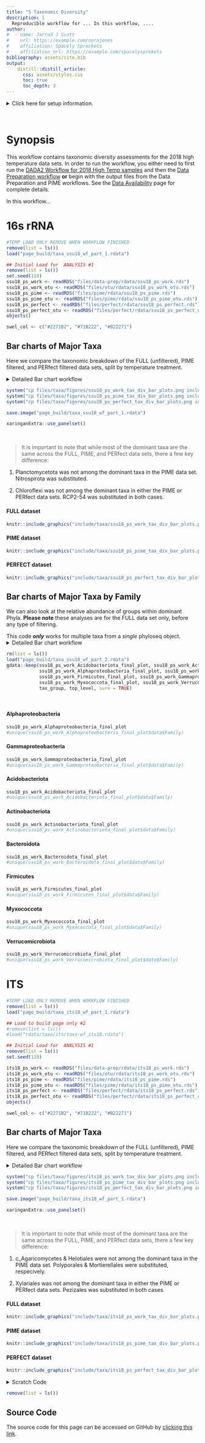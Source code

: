 ```yaml
---
title: "5 Taxonomic Diversity"
description: |
  Reproducible workflow for ... In this workflow, ....
author:
#  - name: Jarrod J Scott
#    url: https://example.com/norajones
#    affiliation: Spacely Sprockets
#    affiliation_nrl: https://example.com/spacelysprokets
bibliography: assets/cite.bib
output:
    distill::distill_article:
      css: assets/styles.css
      toc: true
      toc_depth: 3
---
```


<details markdown="1">
<summary>Click here for setup information.</summary>


```r
knitr::opts_chunk$set(echo = TRUE, eval = FALSE)
set.seed(119)
#library(conflicted)
#pacman::p_depends(phangorn, local = TRUE)  
#pacman::p_depends_reverse(phangorn, local = TRUE)  

library(phyloseq); packageVersion("phyloseq")
library(Biostrings); packageVersion("Biostrings")
pacman::p_load(tidyverse, metacoder, hilldiv, patchwork, ampvis2, 
               agricolae, labdsv, naniar, codefolder, pairwiseAdonis, 
               microbiome, seqRFLP, DT, 
               install = FALSE, update = FALSE)
options(scipen=999)
knitr::opts_current$get(c(
  "cache",
  "cache.path",
  "cache.rebuild",
  "dependson",
  "autodep"
))
```
</details>

<br/>

# Synopsis

This workflow contains taxonomic diversity assessments for the 2018 high temperature data sets. In order to run the workflow, you either need to first run the  [DADA2 Workflow for 2018 High Temp samples](dada2.html) and then the [Data Preparation workflow](data-prep.html) **or** begin with the output files from the Data Preparation and PIME workflows. See the [Data Availability](data-availability.html) page for complete details.

In this workflow...

# 16s rRNA

```r
#TEMP LOAD ONLY REMOVE WHEN WORKFLOW FINISHED
remove(list = ls())
load("page_build/taxa_ssu18_wf_part_1.rdata")
```

```r
## Initial Load for  ANALYSIS #1
remove(list = ls())
set.seed(119)
ssu18_ps_work <- readRDS("files/data-prep/rdata/ssu18_ps_work.rds")
ssu18_ps_work_otu <- readRDS("files/otu/rdata/ssu18_ps_work_otu.rds")
ssu18_ps_pime <- readRDS("files/pime/rdata/ssu18_ps_pime.rds")
ssu18_ps_pime_otu <- readRDS("files/pime/rdata/ssu18_ps_pime_otu.rds")
ssu18_ps_perfect <- readRDS("files/perfect/rdata/ssu18_ps_perfect.rds")
ssu18_ps_perfect_otu <- readRDS("files/perfect/rdata/ssu18_ps_perfect_otu.rds")
objects()
```

```r
swel_col <- c("#2271B2", "#71B222", "#B22271")
```

## Bar charts of Major Taxa

Here we compare the taxonomic breakdown of the FULL (unfiltered), PIME filtered, and PERfect filtered data sets, split by temperature treatment.

<details markdown="1">
<summary>Detailed Bar chart workflow </summary>

To create a bar chart by Phylum and Proteobacteria classes, we perform the following steps:

1) Get all Class-level Proteobacteria names

```r
ssu18_data_sets <- c("ssu18_ps_pime",  "ssu18_ps_pime_otu",
                     "ssu18_ps_work", "ssu18_ps_work_otu",
                     "ssu18_ps_perfect", "ssu18_ps_perfect_otu")

for (i in ssu18_data_sets) {
     tmp_name <- purrr::map_chr(i, ~paste0(., "_proteo"))
     tmp_get <- get(i)
     tmp_df <- subset_taxa(tmp_get, Phylum == "Proteobacteria")
     assign(tmp_name, tmp_df)
     print(tmp_name)
     tmp_get_taxa <- get_taxa_unique(tmp_df,
                                     taxonomic.rank = rank_names(tmp_df)[3],
                                     errorIfNULL=TRUE)
     print(tmp_get_taxa)
     rm(list = ls(pattern = "tmp_"))
     rm(list = ls(pattern = "_proteo"))
}
```

2) Replace Phylum == Proteobacteria with the Class name.

````r
for (j in ssu18_data_sets) {
  tmp_name <- purrr::map_chr(j, ~paste0(., "_proteo_clean"))
  tmp_get <- get(j)
  tmp_clean <- data.frame(tax_table(tmp_get))

   for (i in 1:nrow(tmp_clean)){
       if (tmp_clean[i,2] == "Proteobacteria" & tmp_clean[i,3] == "Alphaproteobacteria"){
           phylum <- base::paste("Alphaproteobacteria")
           tmp_clean[i, 2] <- phylum
   }   else if (tmp_clean[i,2] == "Proteobacteria" & tmp_clean[i,3] == "Gammaproteobacteria"){
           phylum <- base::paste("Gammaproteobacteria")
           tmp_clean[i, 2] <- phylum
   }   else if (tmp_clean[i,2] == "Proteobacteria" & tmp_clean[i,3] == "Zetaproteobacteria"){
              phylum <- base::paste("Zetaproteobacteria")
           tmp_clean[i, 2] <- phylum
   }   else if (tmp_clean[i,2] == "Proteobacteria" & tmp_clean[i,3] == "p_Proteobacteria"){
           phylum <- base::paste("p_Proteobacteria")
           tmp_clean[i, 2] <- phylum
       }
     }
  tax_table(tmp_get) <- as.matrix(tmp_clean)
  rank_names(tmp_get)
  assign(tmp_name, tmp_get)
  print(c(tmp_name, tmp_get))
  print(length(get_taxa_unique(tmp_get,
                               taxonomic.rank = rank_names(tmp_get)[2],
                               errorIfNULL=TRUE)))
  tmp_path <- file.path("files/taxa/rdata/")
  saveRDS(tmp_get, paste(tmp_path, j, "_clean.rds", sep = ""))
  rm(list = ls(pattern = "tmp_"))
}
rm(class, order, phylum)
objects(pattern="_proteo_clean")
```

3) Choose the **number** of taxa to display and the taxonomic **level**. Aggregate the rest into "Other".

```r
top_hits <- 12
top_level <- "Phylum"
```

```r
for (i in ssu18_data_sets){
  tmp_get <- get(i)
  tmp_otu <- data.frame(t(otu_table(tmp_get)))
  tmp_otu[] <- lapply(tmp_otu, as.numeric)
  tmp_otu <- as.matrix(tmp_otu)
  tmp_clean_name <- purrr::map_chr(i, ~ paste0(., "_proteo_clean"))
  tmp_get_clean <- get(tmp_clean_name)
  tmp_tax <- as.matrix(data.frame(tax_table(tmp_get_clean)))
  tmp_samples <- data.frame(sample_data(tmp_get_clean))
  tmp_clean_name <- purrr::map_chr(i, ~paste0(., "_clean_", top_level))
  tmp_clean_df <- merge_phyloseq(otu_table(tmp_otu, taxa_are_rows = TRUE),
                          tax_table(tmp_tax, tmp_tax),
                          sample_data(tmp_samples))
  assign(tmp_clean_name, tmp_clean_df)
  tmp_agg_name <- purrr::map_chr(i, ~paste0(., "_clean_", top_level, "_agg"))
  tmp_agg_df <- microbiome::aggregate_top_taxa(tmp_clean_df,
                                                    top = top_hits,
                                                    level = top_level)
  assign(tmp_agg_name, tmp_agg_df)
  rm(list = ls(pattern = "tmp_"))
}
objects(pattern = "_agg")
```

```r
for (i in objects(pattern="_agg$")) {
  tmp_name <- purrr::map_chr(i, ~ paste0(., "_order"))
  tmp_get <- get(i)
  tmp_list <- get_taxa_unique(tmp_get, taxonomic.rank = rank_names(tmp_get)[2],
                        errorIfNULL = TRUE)
  assign(tmp_name, tmp_list)
  rm(list = ls(pattern = "tmp_"))
}
objects(pattern="_order")
```

Next, we need to set the order of the taxa to display in the plots. This must be done manually, probably.

```r
ssu18_ps_work_clean_Phylum_agg_order <- c("Alphaproteobacteria", "Gammaproteobacteria", "Acidobacteriota", "Actinobacteriota", "Bacteroidota", "Firmicutes", "Myxococcota", "Verrucomicrobiota", "Chloroflexi", "Planctomycetota", "Methylomirabilota", "Crenarchaeota", "Other")

ssu18_ps_pime_clean_Phylum_agg_order <- c("Alphaproteobacteria", "Gammaproteobacteria", "Acidobacteriota", "Actinobacteriota", "Bacteroidota", "Firmicutes", "Myxococcota", "Verrucomicrobiota", "RCP2-54", "Nitrospirota", "Methylomirabilota", "Crenarchaeota", "Other")
  
ssu18_ps_perfect_clean_Phylum_agg_order <- c("Alphaproteobacteria", "Gammaproteobacteria", "Acidobacteriota", "Actinobacteriota", "Bacteroidota", "Firmicutes", "Myxococcota", "Verrucomicrobiota", "RCP2-54", "Planctomycetota", "Methylomirabilota", "Crenarchaeota", "Other")
```

4) Now, transform the data to relative abundance.

```r
for (i in objects(pattern="_agg$")) {
  tmp_name <- purrr::map_chr(i, ~paste0(., "_tax"))
  tmp_agg <- purrr::map_chr(i, ~paste0(., "_order"))
  tmp_get <- get(i)
  tmp_get_agg <- get(tmp_agg)
  tmp_df <- tmp_get %>%
            transform_sample_counts(function(x) {x/sum(x)} ) %>%
            psmelt()
  tmp_df[[top_level]] <- gdata::reorder.factor(tmp_df[[top_level]],
                                                  new.order = rev(tmp_get_agg))
  tmp_df <- tmp_df %>% dplyr::arrange(get(top_level))
  assign(tmp_name, tmp_df)
  print(c(i, tmp_name, tmp_agg))
  rm(list = ls(pattern = "tmp_"))
}
objects(pattern = "_tax")
```


```r
for (i in objects(pattern="_tax")) {
  tmp_get <- get(i)
  tmp_levels <- levels(tmp_get[[top_level]])
  print(c(i, tmp_levels))
}
```

5) Plot the data for a single phyloseq object. Here you use an aggregated tax file.

```r
# SOME COLOR PALETTES
fifteen <- c("#68023F", "#008169", "#EF0096", "#00DCB5", "#FFCFE2", "#003C86", "#9400E6", "#009FFA", "#FF71FD", "#7CFFFA", "#6A0213", "#008607", "#F60239", "#00E307", "#FFDC3D")
fifteen_alt <- c("#00463C", "#C00B6F", "#00A090", "#FF95BA", "#5FFFDE", "#590A87", "#0063E5", "#ED0DFD", "#00C7F9", "#FFD5FD", "#3D3C04", "#C80B2A", "#00A51C", "#FFA035", "#9BFF2D")
twelve_alt <- c("#006A5E", "#ED0D88", "#00BDA9", "#FFC4D4", "#0058CC", "#D208FB", "#FF66FD", "#00EFF9", "#156D03", "#009719", "#00C61B", "#00FB1D")
twelve <- c("#9F0162", "#009F81", "#FF5AAF", "#00FCCF", "#8400CD", "#008DF9", "#00C2F9", "#FFB2FD", "#A40122", "#E20134", "#FF6E3A", "#FFC33B")
```

```r
ssu18_colvec.tax <- c(
"#3D3C04",
"#FF95BA",
"#00A090",
"#C00B6F",
#"#9BFF2D",
#"#590A87",
"#5FFFDE",
"#0063E5",
"#ED0DFD",
"#FFA035",
"#00C7F9",
"#C80B2A",
"#00A51C",
"#FFD5FD",
"#00463C"
)
show_col(ssu18_colvec.tax)
```

```r
#Select data set
set_to_plot <- "ssu18_ps_work"
set_type <- "FULL" # FULL PIME or PERFECT
```


```r
rm(i)
for (i in  set_to_plot) {
     tmp_plot_name <- purrr::map_chr(i, ~paste0(., "_", top_level, "_plot"))
     tmp_get <- get(purrr::map_chr(i, ~paste0(., "_clean_Phylum_agg_tax")))
     tmp_plot <- ggplot(tmp_get,
                        aes(x = factor(TEMP),
                            y = Abundance, fill = get(top_level))) +
       geom_bar(stat = "identity", position = "fill") +
       scale_fill_manual(values = ssu18_colvec.tax) +
       #scale_x_discrete("Temperature", expand = waiver(), position = "bottom", drop = FALSE) +
       theme_cowplot() +
       guides(fill = guide_legend(title = top_level)) +
       #guides(fill = guide_legend(reverse = FALSE, keywidth = 1, keyheight = 1)) +
       ylab("Relative Abundance (% total reads)") + xlab("Temperature") +
       theme(panel.grid.major = element_blank(), panel.grid.minor = element_blank(),
             panel.background = element_rect(fill = "transparent", colour = NA),
             plot.background = element_rect(fill = "transparent", colour = NA),
             panel.border = element_rect(fill = NA, color = "black"),
             legend.position = "none",
             axis.text = element_text(size = 8),
             axis.title = element_text(size = 10))
     assign(tmp_plot_name, tmp_plot)
     rm(list = ls(pattern = "tmp_"))
}
rm(i)
```

6) Plot the data for a multiple phyloseq objects. Here again you use an aggregated tax file. This code can be used to generate plots for multiple data frames by adding the base  phyloseq names to the `set_to_plot` variable. This code will also facet the plots by a metadata variable. If you do not want to facet remove the line beginning with `facet_grid`.

```r
for (i in set_to_plot) {
  tmp_level_get <- get(i)
  tmp_level <- data.frame(sample_data(tmp_level_get))
  tmp_level <- tmp_level[order(tmp_level$TEMP), ]
  tmp_level <- as.vector(tmp_level$SamName)

  tmp_agg_name <- purrr::map_chr(i, ~paste0(., "_clean_", top_level, "_agg_tax"))
  tmp_get <- get(tmp_agg_name)
  tmp_df <- reshape::melt(tmp_get, id.vars = c("Sample", "TEMP", "Abundance", top_level))
  tmp_plot_name <- purrr::map_chr(i, ~paste0(., "_", top_level, "_melt_plot"))

  tmp_plot <- ggplot(tmp_df,
                aes(x = Sample,
                    y = Abundance, fill = get(top_level))) +
    facet_grid(. ~TEMP, scale = "free_x", space = "free_x")+
    geom_bar(stat = "identity", position = "fill")  +
    scale_fill_manual(values = ssu18_colvec.tax) +
    #scale_x_discrete("Treatment", expand = waiver(),
    #                 position = "bottom", drop = FALSE, limits = tmp_level) +
    theme_cowplot() +
    guides(fill = guide_legend(title = top_level, reverse = FALSE,
                               keywidth = 0.7, keyheight = 0.7)) +
    ylab(NULL) +
    theme(panel.grid.major = element_blank(), panel.grid.minor = element_blank(),
        panel.background = element_rect(fill = "transparent", colour = NA),
        plot.background = element_rect(fill = "transparent", colour = NA),
        panel.border = element_rect(fill = NA, color = "black"),
        legend.text = element_text(size = 7),
        legend.title = element_text(size = 10),
        legend.position = "right",
        #legend.key.size = unit(1.5, "cm"),
        axis.text.y = element_text(size = 8),
        axis.text.x = element_text(size = 6, angle = 90),
        strip.text = element_text(size = 8, angle = 0),
        axis.title = element_text(size = 10)) + ylab(NULL)
  assign(tmp_plot_name, tmp_plot)
  rm(list = ls(pattern = "tmp_"))
}
rm(i)
```

7) Finally we use the `patchwork` package to combine the two plots and customize the look.

```r
for (i in  set_to_plot) {
     tmp_plot_final_name <- purrr::map_chr(i, ~paste0(., "_", top_level, "_plot_final"))
     tmp_p_plot <- get(purrr::map_chr(i, ~paste0(., "_", top_level, "_plot")))
     tmp_m_plot <- get(purrr::map_chr(i, ~paste0(., "_", top_level, "_melt_plot")))
     tmp_plot_final <- tmp_p_plot + tmp_m_plot
     tmp_plot_final <- tmp_plot_final +
         plot_annotation(tag_levels = "A", 
                         title = paste("Top", top_level, "of", set_type, "data set"), 
                         #subtitle = 'Top taxa of non-filtered data',
                         caption = "A) grouped by temperature.,
                         B) All samples, faceted by temperature.") + 
       plot_layout(widths = c(1, 2)) &
       theme(plot.title = element_text(size = 13),
             plot.subtitle = element_text(size = 10), 
             plot.tag = element_text(size = 12), 
             axis.title = element_text(size = 10), 
             axis.text = element_text(size = 8)) 
     #legend.position = "right") 
     #legend.position = "right", 
     #legend.title = element_text(size = rel(1)), 
     #legend.text = element_text(size = rel(1)))
  assign(tmp_plot_final_name, tmp_plot_final)
  rm(list = ls(pattern = "tmp_"))
}
rm(i)
```

```r
tmp_plot_final <- get(purrr::map_chr(set_to_plot, ~paste0(., "_", top_level,  "_plot_final")))
tmp_plot_final
dev.off()
png(paste("files/taxa/figures/", set_to_plot, "_tax_div_bar_plots.png", sep = ""), 
    height = 14, width = 21, units = 'cm', res = 600, bg = "white")
tmp_plot_final
dev.off()
pdf(paste("files/taxa/figures/", set_to_plot, "_tax_div_bar_plots.pdf", sep = ""), height = 10, width = 12)
tmp_plot_final
dev.off()
rm(list = ls(pattern = "tmp_"))
```

</details>

```r
system("cp files/taxa/figures/ssu18_ps_work_tax_div_bar_plots.png include/taxa/ssu18_ps_work_tax_div_bar_plots.png")
system("cp files/taxa/figures/ssu18_ps_pime_tax_div_bar_plots.png include/taxa/ssu18_ps_pime_tax_div_bar_plots.png")
system("cp files/taxa/figures/ssu18_ps_perfect_tax_div_bar_plots.png include/taxa/ssu18_ps_perfect_tax_div_bar_plots.png")
```

```r
save.image("page_build/taxa_ssu18_wf_part_1.rdata")
```

```r
xaringanExtra::use_panelset()
```

<br/>

> It is important to note that while most of the dominant taxa are the same across the FULL, PIME, and PERfect data sets, there a few key difference:

1) Planctomycetota was not among the dominant taxa in the PIME data set. Nitrospirota was substituted. 

2) Chloroflexi was not among the dominant taxa in either the PIME or PERfect data sets. RCP2-54 was substituted in both cases.

::: l-body-outset
::: {.panelset}
::: {.panel}

#### FULL dataset

```r
knitr::include_graphics("include/taxa/ssu18_ps_work_tax_div_bar_plots.png")
```
:::

::: {.panel}
#### PIME dataset

```r
knitr::include_graphics("include/taxa/ssu18_ps_pime_tax_div_bar_plots.png")
```
:::

::: {.panel}
#### PERFECT dataset

```r
knitr::include_graphics("include/taxa/ssu18_ps_perfect_tax_div_bar_plots.png")
```
:::
:::
:::


## Bar charts of Major Taxa by Family

We can also look at the relative abundance of groups within dominant Phyla. **Please note** these analyses are for the FULL data set only, before any type of filtering.

<aside>
This code ***only*** works for multiple taxa from a *single* phyloseq object.
</aside>

<details markdown="1">
<summary>Detailed Bar chart workflow </summary>

1) Subset Phyla of interest. This can be done for multiple data sets by adding to the `ssu18_data_sets` list

```r
rm(list = ls())
load("page_build/taxa_ssu18_wf_part_2.rdata")
```

```r
rm(list = ls())
load("page_build/taxa_ssu18_wf_part_1.rdata")
to_keep <- objects(pattern = "_proteo_clean")
gdata::keep(list = to_keep, sure = TRUE)
objects()
```

```r
set_to_plot <- "ssu18_ps_work"
tax_group <- c("Alphaproteobacteria", "Gammaproteobacteria", "Acidobacteriota", 
               "Actinobacteriota", "Bacteroidota", "Firmicutes", 
               "Myxococcota", "Verrucomicrobiota")
for (i in set_to_plot) {
  for (j in tax_group) {
  tmp_get <- get(purrr::map_chr(i, ~ paste0(., "_proteo_clean")))
  tmp_sub <- subset_taxa(tmp_get, Phylum == j)
  tmp_name <- purrr::map_chr(i, ~ paste0(., "_", j))
  assign(tmp_name, tmp_sub)
  rm(list = ls(pattern = "tmp_"))
  }
}
objects()
```

```r
for (i in tax_group) {
  tmp_get <- get(purrr::map_chr(i, ~ paste0(set_to_plot, "_", i)))
  tmp_list <-  get_taxa_unique(tmp_get, taxonomic.rank = rank_names(tmp_get)[5], errorIfNULL = TRUE)
  cat("\n")
  cat("####################################################", "\n")
  tmp_print <- c("Unique taxa:", i)
  cat(tmp_print, "\n")
  cat("####################################################")
  cat("\n")
  print(tmp_list)
  rm(list = ls(pattern = "tmp_"))
}
```

3) Choose the **number** of taxa to display and the taxonomic **level**. Aggregate the rest into "Other".

```r
top_hits <- 12
top_level <- "Family"
for (i in tax_group){
  tmp_get <- get(purrr::map_chr(i, ~ paste0(set_to_plot, "_", i)))
  tmp_otu <- data.frame(t(otu_table(tmp_get)))
  tmp_otu[] <- lapply(tmp_otu, as.numeric)
  tmp_otu <- as.matrix(tmp_otu)
  tmp_tax <- as.matrix(data.frame(tax_table(tmp_get)))
  tmp_samples <- data.frame(sample_data(tmp_get))
  tmp_clean_df <- merge_phyloseq(otu_table(tmp_otu, taxa_are_rows = TRUE),
                          tax_table(tmp_tax),
                          sample_data(tmp_samples))
  tmp_agg_df <- microbiome::aggregate_top_taxa(tmp_clean_df,
                                                    top = top_hits,
                                                    level = top_level)
  tmp_agg_name <- purrr::map_chr(i, ~ paste0(set_to_plot, "_", i, "_agg"))
  assign(tmp_agg_name, tmp_agg_df)
  rm(list = ls(pattern = "_sep_agg"))
}
objects(pattern = "_agg$")
objects()
```

```r
for (i in tax_group){
  tmp_data <- purrr::map_chr(i, ~ paste0(set_to_plot, "_", i, "_agg"))
  tmp_get <- get(tmp_data)
  tmp_list <- get_taxa_unique(tmp_get, taxonomic.rank = rank_names(tmp_get)[2],
                        errorIfNULL = TRUE)
  tmp_name <- purrr::map_chr(tmp_data, ~ paste0(., "_order"))
  assign(tmp_name, tmp_list)
  rm(list = ls(pattern = "tmp_"))
}
objects(pattern = "_agg_order$")
```

```r
for (i in tax_group) {
  tmp_get <- get(purrr::map_chr(i, ~ paste0(set_to_plot, "_", i, "_agg_order")))
  cat("\n")
  cat("#########", i, "########", "\n")
  tmp_print <- c(tmp_get)
  cat(tmp_print, "\n")
  cat("####################################################")
  cat("\n")
  rm(list = ls(pattern = "tmp_"))
}
rm(i, j)
```

```r
tmp_order <- rev(c("Other", "c_Alphaproteobacteria", "o_Elsterales", "o_Azospirillales", "Rhizobiales_Incertae_Sedis", "Xanthobacteraceae", "Sphingomonadaceae", "Rhizobiaceae", "Micropepsaceae", "Methyloligellaceae", "KF-JG30-B3", "Hyphomicrobiaceae", "Dongiaceae"))
assign(paste(set_to_plot, "_", "Alphaproteobacteria", "_agg_order", sep = ""), tmp_order) 
###################
tmp_order <- rev(c("Other", "c_Gammaproteobacteria", "o_PLTA13", "o_CCD24", "Unknown_Family", "Xanthomonadaceae", "TRA3-20", "Steroidobacteraceae", "SC-I-84", "Nitrosomonadaceae", "Comamonadaceae", "Burkholderiaceae", "B1-7BS"))
assign(paste(set_to_plot, "_", "Gammaproteobacteria", "_agg_order", sep = ""), tmp_order) 
###################
tmp_order <- rev(c("Other", "c_Subgroup_22", "c_Subgroup_25", "c_Subgroup_5", "o_Vicinamibacterales", "o_11-24", "o_Subgroup_17", "o_Subgroup_2", "o_Subgroup_7", "o_Acidobacteriales", "Vicinamibacteraceae", "Solibacteraceae", "Pyrinomonadaceae"))
assign(paste(set_to_plot, "_", "Acidobacteriota", "_agg_order", sep = ""), tmp_order) 
###################
tmp_order <- rev(c("Other", "c_MB-A2-108", "o_IMCC26256", "o_Gaiellales", "o_Frankiales", "Streptomycetaceae", "Solirubrobacteraceae", "Nocardioidaceae", "Mycobacteriaceae", "Micromonosporaceae", "Gaiellaceae", "Acidothermaceae", "67-14"))
assign(paste(set_to_plot, "_", "Actinobacteriota", "_agg_order", sep = ""), tmp_order) 
###################
tmp_order <- rev(c("Other", "c_SJA-28", "o_Chitinophagales", "Sphingobacteriaceae", "Saprospiraceae", "Microscillaceae", "Hymenobacteraceae", "Flavobacteriaceae", "Cytophagaceae", "Chitinophagaceae", "BSV26", "env.OPS_17", "AKYH767"))
assign(paste(set_to_plot, "_", "Bacteroidota", "_agg_order", sep = ""), tmp_order) 
###################
tmp_order <- rev(c("Other", "p_Firmicutes", "c_Bacilli", "o_Bacillales", "Thermoactinomycetaceae", "type_III", "Paenibacillaceae", "Lachnospiraceae", "Hungateiclostridiaceae", "Clostridiaceae", "Bacillaceae", "Alicyclobacillaceae", "Planococcaceae"))
assign(paste(set_to_plot, "_", "Firmicutes", "_agg_order", sep = ""), tmp_order) 
###################
tmp_order <- rev(c("Other", "p_Myxococcota", "c_bacteriap25", "c_Polyangia", "o_mle1-27", "o_MSB-4B10", "Sandaracinaceae", "Polyangiaceae", "Phaselicystidaceae", "Myxococcaceae", "Haliangiaceae", "BIrii41", "Anaeromyxobacteraceae"))
assign(paste(set_to_plot, "_", "Myxococcota", "_agg_order", sep = ""), tmp_order) 
###################
tmp_order <- rev(c("Other", "c_Verrucomicrobiae", "o_Chlamydiales", "o_LD1-PA32", "o_S-BQ2-57_soil_group", "Xiphinematobacteraceae", "Simkaniaceae", "Pedosphaeraceae", "Parachlamydiaceae", "Opitutaceae", "Omnitrophaceae", "cvE6", "Chthoniobacteraceae"))
assign(paste(set_to_plot, "_", "Verrucomicrobiota", "_agg_order", sep = ""), tmp_order) 
###################
```


[1] "c_Alphaproteobacteria"      "Dongiaceae"                 "Hyphomicrobiaceae"          "KF-JG30-B3"                
 [5] "Methyloligellaceae"         "Micropepsaceae"             "o_Azospirillales"           "o_Elsterales"              
 [9] "Other"                      "Rhizobiaceae"               "Rhizobiales_Incertae_Sedis" "Sphingomonadaceae"         
[13] "Xanthobacteraceae"   

4) Now, transform the data to relative abundance.

```r
for (i in tax_group) {
  tmp_agg <- purrr::map_chr(i, ~ paste0(set_to_plot, "_", i, "_agg"))
  tmp_order <- purrr::map_chr(tmp_agg, ~paste0(., "_order"))
  tmp_get_agg <- get(tmp_agg)
  tmp_get_order <- get(tmp_order)
  tmp_df <- tmp_get_agg %>%
            transform_sample_counts(function(x) {x/sum(x)} ) %>%
            psmelt()
  tmp_df[[top_level]] <- gdata::reorder.factor(tmp_df[[top_level]],
                                                  new.order = rev(tmp_get_order))
  tmp_df <- tmp_df %>% dplyr::arrange(get(top_level))
  tmp_name <- purrr::map_chr(tmp_agg, ~paste0(., "_tax"))
  assign(tmp_name, tmp_df)
  #print(c(i, tmp_name, tmp_agg))
  rm(list = ls(pattern = "tmp_"))
}
objects(pattern="_tax")
```


```r
for (i in tax_group) {
  tmp_get <- get(purrr::map_chr(i, ~ paste0(set_to_plot, "_", i, "_agg_tax")))
  tmp_levels <- levels(tmp_get[[top_level]])
  print(c(i, tmp_levels))
}
```

5) Plot the data for a single phyloseq object. Here you use an aggragated tax file.

```r
ssu18_colvec.tax <- c(
"#3D3C04",
"#FF95BA",
"#00A090",
"#C00B6F",
#"#9BFF2D",
#"#590A87",
"#5FFFDE",
"#0063E5",
"#ED0DFD",
"#FFA035",
"#00C7F9",
"#C80B2A",
"#00A51C",
"#FFD5FD",
"#00463C"
)

show_col(ssu18_colvec.tax)

```

```r
for (i in tax_group) {
      tmp_get <- get(purrr::map_chr(i, ~ paste0(set_to_plot, "_", i, "_agg_tax")))
      tmp_plot <- ggplot(tmp_get, aes(x = factor(TEMP), 
                                        y = Abundance, fill = get(top_level))) +
          geom_bar(stat = "identity", position = "fill") +
          scale_fill_manual(values = ssu18_colvec.tax) +
          #scale_x_discrete("Temperature", expand = waiver(), position = "bottom", drop = FALSE) +
          theme_cowplot() +
          guides(fill = guide_legend(title = top_level)) +
          #guides(fill = guide_legend(reverse = FALSE, keywidth = 1, keyheight = 1)) +
          ylab("Relative Abundance (% total reads)") + xlab("Temperature") +
          theme(panel.grid.major = element_blank(), panel.grid.minor = element_blank(),
                panel.background = element_rect(fill = "transparent", colour = NA),
                plot.background = element_rect(fill = "transparent", colour = NA),
                panel.border = element_rect(fill = NA, color = "black"),
                #axis.text = element_text(size = 6),
                #axis.title = element_text(size = 8),
                legend.position = "none")
      tmp_name <- purrr::map_chr(i, ~paste0(set_to_plot, "_", ., "_plot"))
      assign(tmp_name, tmp_plot)
      rm(list = ls(pattern = "tmp_"))
}
```

6) Plot the data for multiple taxa. Here again you use an aggregated tax file. This code can be used to generate plots for multiple data frames by adding the base  phyloseq names to the `ssu18_split_df` variable. This code will also facet the plots by a metadata variable. If you do not want to facet remove the line beginning with `facet_grid`.

```r
for (i in tax_group) {
  tmp_level_get <- get(purrr::map_chr(i, ~paste0(set_to_plot, "_", .)))
  tmp_level <- data.frame(sample_data(tmp_level_get))
  tmp_level <- tmp_level[order(tmp_level$TEMP), ]
  tmp_level <- as.vector(tmp_level$SamName)

  tmp_agg_name <- purrr::map_chr(i, ~paste0(set_to_plot, "_", .,  "_agg_tax"))
  tmp_get <- get(tmp_agg_name)
  tmp_df <- reshape::melt(tmp_get, id.vars = c("Sample", "TEMP", "Abundance", "Family"))
  tmp_plot_name <- purrr::map_chr(i, ~paste0(set_to_plot, "_", ., "_plot_melt"))

  tmp_plot <- ggplot(tmp_df,
                aes(x = Sample,
                    y = Abundance, fill = get(top_level))) +
    facet_grid(. ~TEMP, scale = "free_x", space = "free_x")+
    geom_bar(stat = "identity", position = "fill")  +
    scale_fill_manual(values = ssu18_colvec.tax) +
    #scale_x_discrete("Treatment", expand = waiver(),
    #                 position = "bottom", drop = FALSE, limits = tmp_level) +
    theme_cowplot() +
    guides(fill = guide_legend(title = top_level, reverse = FALSE,
                               keywidth = 0.7, keyheight = 0.7)) +
    ylab(NULL) +
    theme(panel.grid.major = element_blank(), panel.grid.minor = element_blank(),
        panel.background = element_rect(fill = "transparent", colour = NA),
        plot.background = element_rect(fill = "transparent", colour = NA),
        panel.border = element_rect(fill = NA, color = "black"),
        legend.position = "right",
        #legend.text = element_text(size = 6),
        #legend.title = element_text(size = 8),
        #legend.key.size = unit(1.5, "cm"),
        #axis.text.y = element_text(size = 6),
        axis.text.x = element_text(angle = 90)
        #strip.text = element_text(size = 8, angle = 0),
        #axis.title = element_text(size = 8)
        ) + 
    ylab(NULL)
  
  assign(tmp_plot_name, tmp_plot)
  rm(list = ls(pattern = "tmp_"))
}
objects()

```

7) Finally we use the `patchwork` package to combine the two plots and customize the look.

```r
for (i in tax_group) {
  tmp_plot_main <- get(purrr::map_chr(i, ~paste0(set_to_plot, "_", ., "_plot")))
  tmp_plot_melt <- get(purrr::map_chr(i, ~paste0(set_to_plot, "_", ., "_plot_melt")))
  tmp_final <- tmp_plot_main + tmp_plot_melt
  tmp_final <- tmp_final + 
    plot_annotation(tag_levels = 'A', 
                    title = i) + 
                    #subtitle = 'Top taxa of non-filtered data',
                    #caption = 'A) grouped by temperature.,
                    #B) All samples, faceted by temperature.') + 
    plot_layout(widths = c(1, 2)) &
    theme(plot.title = element_text(size = 9),
        plot.subtitle = element_text(size = 1),
        plot.tag = element_text(size = 6),
        axis.title = element_text(size = 7),
        axis.text = element_text(size = 6),
        strip.text = element_text(size = 8, angle = 0),
        legend.text = element_text(size = 7),
        legend.title = element_text(size = 9)
        )
        #legend.position = "right")
        #legend.position = "right",
        #legend.title = element_text(size = rel(1)),
        #legend.text = element_text(size = rel(1)))
  tmp_name <- purrr::map_chr(i, ~paste0(set_to_plot, "_", ., "_final_plot"))
  assign(tmp_name, tmp_final)
  rm(list = ls(pattern = "tmp_"))
}

```

```r
save.image("page_build/taxa_ssu18_wf_part_2.rdata")
```
</details>

```r
rm(list = ls())
load("page_build/taxa_ssu18_wf_part_2.rdata")
gdata::keep(ssu18_ps_work_Acidobacteriota_final_plot, ssu18_ps_work_Actinobacteriota_final_plot,
            ssu18_ps_work_Alphaproteobacteria_final_plot, ssu18_ps_work_Bacteroidota_final_plot, 
            ssu18_ps_work_Firmicutes_final_plot, ssu18_ps_work_Gammaproteobacteria_final_plot, 
            ssu18_ps_work_Myxococcota_final_plot, ssu18_ps_work_Verrucomicrobiota_final_plot, 
            tax_group, top_level, sure = TRUE)

```

<br/>

::: l-body-outset
::: {.panelset}
::: {.panel}

#### Alphaproteobacteria

```r
ssu18_ps_work_Alphaproteobacteria_final_plot 
#unique(ssu18_ps_work_Alphaproteobacteria_final_plot$data$Family)
```
:::

::: {.panel}
#### Gammaproteobacteria

```r
ssu18_ps_work_Gammaproteobacteria_final_plot 
#unique(ssu18_ps_work_Gammaproteobacteria_final_plot$data$Family)
```
:::

::: {.panel}
#### Acidobacteriota

```r
ssu18_ps_work_Acidobacteriota_final_plot 
#unique(ssu18_ps_work_Acidobacteriota_final_plot$data$Family)
```
:::

::: {.panel}
#### Actinobacteriota

```r
ssu18_ps_work_Actinobacteriota_final_plot 
#unique(ssu18_ps_work_Actinobacteriota_final_plot$data$Family)
```
:::

::: {.panel}
#### Bacteroidota

```r
ssu18_ps_work_Bacteroidota_final_plot 
#unique(ssu18_ps_work_Bacteroidota_final_plot$data$Family)
```
:::

::: {.panel}
#### Firmicutes

```r
ssu18_ps_work_Firmicutes_final_plot 
#unique(ssu18_ps_work_Firmicutes_final_plot$data$Family)
```
:::

::: {.panel}
#### Myxococcota

```r
ssu18_ps_work_Myxococcota_final_plot 
#unique(ssu18_ps_work_Myxococcota_final_plot$data$Family)
```
:::

::: {.panel}
#### Verrucomicrobiota

```r
ssu18_ps_work_Verrucomicrobiota_final_plot 
#unique(ssu18_ps_work_Verrucomicrobiota_final_plot$data$Family)
```
:::
:::
::: 

# ITS

```r
#TEMP LOAD ONLY REMOVE WHEN WORKFLOW FINISHED
remove(list = ls())
load("page_build/taxa_its18_wf_part_1.rdata")
```

```r
## Load to build page only #2
#remove(list = ls())
#load("rdata/taxa/its/taxa-wf_its18.rdata")
```

```r
## Initial Load for  ANALYSIS #1
remove(list = ls())
set.seed(119)

its18_ps_work <- readRDS("files/data-prep/rdata/its18_ps_work.rds")	
its18_ps_work_otu <- readRDS("files/otu/rdata/its18_ps_work_otu.rds")	
its18_ps_pime <- readRDS("files/pime/rdata/its18_ps_pime.rds")	
its18_ps_pime_otu <- readRDS("files/pime/rdata/its18_ps_pime_otu.rds")	
its18_ps_perfect <- readRDS("files/perfect/rdata/its18_ps_perfect.rds")	
its18_ps_perfect_otu <- readRDS("files/perfect/rdata/its18_ps_perfect_otu.rds")
objects()
```


```r
swel_col <- c("#2271B2", "#71B222", "#B22271")
```

## Bar charts of Major Taxa

Here we compare the taxonomic breakdown of the FULL (unfiltered), PIME filtered, and PERfect filtered data sets, split by temperature treatment.

<details markdown="1">
<summary>Detailed Bar chart workflow </summary>


```r
its18_data_sets <- c("its18_ps_pime",  "its18_ps_pime_otu",	
	                     "its18_ps_work", "its18_ps_work_otu",	
	                     "its18_ps_perfect", "its18_ps_perfect_otu")
```

1) Choose the **number** of taxa to display and the taxonomic **level**. Aggregate the rest into "Other".

```r
top_hits <- 14
top_level <- "Order"
```

```r
for (i in its18_data_sets){
  tmp_get <- get(i)
  tmp_otu <- data.frame(t(otu_table(tmp_get)))
  tmp_otu[] <- lapply(tmp_otu, as.numeric)
  tmp_otu <- as.matrix(tmp_otu)
  #tmp_clean_name <- purrr::map_chr(i, ~ paste0(., "_proteo_clean"))
  #tmp_get_clean <- get(tmp_clean_name)
  tmp_tax <- as.matrix(data.frame(tax_table(tmp_get)))
  tmp_samples <- data.frame(sample_data(tmp_get))
  tmp_clean_name <- purrr::map_chr(i, ~paste0(., "_clean_", top_level))
  tmp_clean_df <- merge_phyloseq(otu_table(tmp_otu, taxa_are_rows = TRUE),
                          tax_table(tmp_tax, tmp_tax),
                          sample_data(tmp_samples))
  assign(tmp_clean_name, tmp_clean_df)
  tmp_agg_name <- purrr::map_chr(i, ~paste0(., "_clean_", top_level, "_agg"))
  tmp_agg_df <- microbiome::aggregate_top_taxa(tmp_clean_df,
                                                    top = top_hits,
                                                    level = top_level)
  assign(tmp_agg_name, tmp_agg_df)
  rm(list = ls(pattern = "tmp_"))
}
#rm(list = ls(pattern = "_proteo_clean"))
objects()
```

```r
for (i in objects(pattern="_agg$")) {
  tmp_name <- purrr::map_chr(i, ~ paste0(., "_order"))
  tmp_get <- get(i)
  tmp_list <- get_taxa_unique(tmp_get, taxonomic.rank = rank_names(tmp_get)[2],
                        errorIfNULL = TRUE)
  assign(tmp_name, tmp_list)
  rm(list = ls(pattern = "tmp_"))
}
objects(pattern="_order")
```

Next, we need to set the order of the taxa to display in the plots. This must be done manually, probably.

```r
its18_ps_work_clean_Order_agg_order <- rev(c(
"Other",
 "k_Fungi",
 "p_Ascomycota",
 "c_Agaricomycetes", #NOT IN PIME USE Polyporales
 "Agaricales",
 "Archaeorhizomycetales",
 "Capnodiales",
 "Eurotiales",
 "Geastrales",
 "Glomerales",
 "Helotiales", #NOT IN PIME USE Mortierellales
 "Hypocreales",
 "Saccharomycetales",
 "Trichosporonales",
 "Xylariales")) #NOT IN PIME OR PERFECT USE Pezizales

its18_ps_pime_clean_Order_agg_order <- rev(c(
"Other",
 "k_Fungi",
 "p_Ascomycota",
 "Polyporales",
 "Agaricales",
 "Archaeorhizomycetales",
 "Capnodiales",
 "Eurotiales",
 "Geastrales",
 "Glomerales",
 "Mortierellales",
 "Hypocreales",
 "Saccharomycetales",
 "Trichosporonales",
 "Pezizales")) #NOT IN PIME OR PERFECT USE Pezizales

its18_ps_perfect_clean_Order_agg_order <- rev(c(
"Other",
 "k_Fungi",
 "p_Ascomycota",
 "c_Agaricomycetes", 
 "Agaricales",
 "Archaeorhizomycetales",
 "Capnodiales",
 "Eurotiales",
 "Geastrales",
 "Glomerales",
 "Helotiales", 
 "Hypocreales",
 "Saccharomycetales",
 "Trichosporonales",
 "Pezizales"))  
```

4) Now, transform the data to relative abundance.

```r
for (i in objects(pattern="_agg$")) {
  tmp_name <- purrr::map_chr(i, ~paste0(., "_tax"))
  tmp_agg <- purrr::map_chr(i, ~paste0(., "_order"))
  tmp_get <- get(i)
  tmp_get_agg <- get(tmp_agg)
  tmp_df <- tmp_get %>%
            transform_sample_counts(function(x) {x/sum(x)} ) %>%
            psmelt()
  tmp_df[[top_level]] <- gdata::reorder.factor(tmp_df[[top_level]],
                                                  new.order = rev(tmp_get_agg))
  tmp_df <- tmp_df %>% dplyr::arrange(get(top_level))
  assign(tmp_name, tmp_df)
  print(c(i,tmp_name, tmp_agg))
  rm(list = ls(pattern = "tmp_"))
}
objects()
```


```r
for (i in objects(pattern="_tax")) {
  tmp_get <- get(i)
  tmp_levels <- levels(tmp_get[[top_level]])
  print(c(i, tmp_levels))
}
```

5) Plot the data for a single phyloseq object. Here you use an aggragated tax file.

```r
its18_colvec.tax <- c(
"#323232",
"#004949",
"#924900",
"#490092",
"#6db6ff",
"#920000",
"#ffb6db",
"#24ff24",
"#006ddb",
"#db6d00",
"#b66dff",
"#ffff6d",
"#009292",
"#b6dbff",
"#ff6db6"
)
```

```r
#Select data set	
set_to_plot <- "its18_ps_perfect"	
set_type <- "PERFECT" # FULL PIME or PERFECT
```

```r
rm(i)	
	for (i in  set_to_plot) {	
	     tmp_plot_name <- purrr::map_chr(i, ~paste0(., "_", top_level, "_plot"))	
	     tmp_get <- get(purrr::map_chr(i, ~paste0(., "_clean_", top_level, "_agg_tax")))	
	     tmp_plot <- ggplot(tmp_get,	
	                        aes(x = factor(TEMP),	
	                            y = Abundance, fill = get(top_level))) +	
	       geom_bar(stat = "identity", position = "fill") +	
	       scale_fill_manual(values = its18_colvec.tax) +	
	       #scale_x_discrete("Temperature", expand = waiver(), position = "bottom", drop = FALSE) +	
	       theme_cowplot() +	
	       guides(fill = guide_legend(title = top_level)) +	
	       #guides(fill = guide_legend(reverse = FALSE, keywidth = 1, keyheight = 1)) +	
	       ylab("Relative Abundance (% total reads)") + xlab("Temperature") +	
	       theme(panel.grid.major = element_blank(), panel.grid.minor = element_blank(),	
	             panel.background = element_rect(fill = "transparent", colour = NA),	
	             plot.background = element_rect(fill = "transparent", colour = NA),	
	             panel.border = element_rect(fill = NA, color = "black"),	
	             legend.position = "none",	
	             axis.text = element_text(size = 8),	
	             axis.title = element_text(size = 10))	
	     assign(tmp_plot_name, tmp_plot)	
	     rm(list = ls(pattern = "tmp_"))	
	}	
rm(i)	

```

6) Plot the data for a multiple phyloseq objects. Here again you use an aggragated tax file. This code can be used to generate plots for multiple data frames by adding the base  phyloseq names to the `its18_split_df` variable. This code will also facet the plots by a metadata variable. If you do not want to facet remove the line beginning with `facet_grid`.

```r
for (i in set_to_plot) {	
	  tmp_level_get <- get(i)	
	  tmp_level <- data.frame(sample_data(tmp_level_get))	
	  tmp_level <- tmp_level[order(tmp_level$TEMP), ]	
	  tmp_level <- as.vector(tmp_level$SamName)	
		
	  tmp_agg_name <- purrr::map_chr(i, ~paste0(., "_clean_", top_level, "_agg_tax"))	
	  tmp_get <- get(tmp_agg_name)	
	  tmp_df <- reshape::melt(tmp_get, id.vars = c("Sample", "TEMP", "Abundance", top_level))	
	  tmp_plot_name <- purrr::map_chr(i, ~paste0(., "_", top_level, "_melt_plot"))	
		
	  tmp_plot <- ggplot(tmp_df,	
	                aes(x = Sample,	
	                    y = Abundance, fill = get(top_level))) +	
	    facet_grid(. ~TEMP, scale = "free_x", space = "free_x")+	
	    geom_bar(stat = "identity", position = "fill")  +	
	    scale_fill_manual(values = its18_colvec.tax) +	
	    #scale_x_discrete("Treatment", expand = waiver(),	
	    #                 position = "bottom", drop = FALSE, limits = tmp_level) +	
	    theme_cowplot() +	
	    guides(fill = guide_legend(title = top_level, reverse = FALSE,	
	                               keywidth = 0.7, keyheight = 0.7)) +	
	    ylab(NULL) +	
	    theme(panel.grid.major = element_blank(), panel.grid.minor = element_blank(),	
	        panel.background = element_rect(fill = "transparent", colour = NA),	
	        plot.background = element_rect(fill = "transparent", colour = NA),	
	        panel.border = element_rect(fill = NA, color = "black"),	
	        legend.text = element_text(size = 7),	
	        legend.title = element_text(size = 10),	
	        legend.position = "right",	
	        #legend.key.size = unit(1.5, "cm"),	
	        axis.text.y = element_text(size = 8),	
	        axis.text.x = element_text(size = 6, angle = 90),	
	        strip.text = element_text(size = 8, angle = 0),	
	        axis.title = element_text(size = 10)) + ylab(NULL)	
	  assign(tmp_plot_name, tmp_plot)	
	  rm(list = ls(pattern = "tmp_"))	
}	
rm(i)	
```


7) Finally we use the `patchwork` package to combine the two plots and customize the look.


```r
for (i in  set_to_plot) {	
	     tmp_plot_final_name <- purrr::map_chr(i, ~paste0(., "_", top_level, "_plot_final"))	
	     tmp_p_plot <- get(purrr::map_chr(i, ~paste0(., "_", top_level, "_plot")))	
	     tmp_m_plot <- get(purrr::map_chr(i, ~paste0(., "_", top_level, "_melt_plot")))	
	     tmp_plot_final <- tmp_p_plot + tmp_m_plot	
	     tmp_plot_final <- tmp_plot_final +	
	         plot_annotation(tag_levels = "A", 	
	                         title = paste("Top", top_level, "of", set_type, "data set"), 	
	                         #subtitle = 'Top taxa of non-filtered data',	
	                         caption = "A) grouped by temperature.	
	                         B) All samples, faceted by temperature.") + 	
	       plot_layout(widths = c(1, 2)) &	
	       theme(plot.title = element_text(size = 13),	
	             plot.subtitle = element_text(size = 10), 	
	             plot.tag = element_text(size = 12), 	
	             axis.title = element_text(size = 10), 	
	             axis.text = element_text(size = 8)) 	
	     #legend.position = "right") 	
	     #legend.position = "right", 	
	     #legend.title = element_text(size = rel(1)), 	
	     #legend.text = element_text(size = rel(1)))	
	  assign(tmp_plot_final_name, tmp_plot_final)	
	  rm(list = ls(pattern = "tmp_"))	
}	
rm(i)
```

```r
tmp_plot_final <- get(purrr::map_chr(set_to_plot, ~paste0(., "_", top_level,  "_plot_final")))
tmp_plot_final
dev.off()
png(paste("files/taxa/figures/", set_to_plot, "_tax_div_bar_plots.png", sep = ""), 
    height = 14, width = 21, units = 'cm', res = 600, bg = "white")
tmp_plot_final
dev.off()
pdf(paste("files/taxa/figures/", set_to_plot, "_tax_div_bar_plots.pdf", sep = ""), height = 10, width = 12)
tmp_plot_final
dev.off()
rm(list = ls(pattern = "tmp_"))
```

</details>

```r
system("cp files/taxa/figures/its18_ps_work_tax_div_bar_plots.png include/taxa/its18_ps_work_tax_div_bar_plots.png")
system("cp files/taxa/figures/its18_ps_pime_tax_div_bar_plots.png include/taxa/its18_ps_pime_tax_div_bar_plots.png")
system("cp files/taxa/figures/its18_ps_perfect_tax_div_bar_plots.png include/taxa/its18_ps_perfect_tax_div_bar_plots.png")
```

```r
save.image("page_build/taxa_its18_wf_part_1.rdata")
```

```r
xaringanExtra::use_panelset()
```

<br/>

> It is important to note that while most of the dominant taxa are the same across the FULL, PIME, and PERfect data sets, there a few key difference:

1) c_Agaricomycetes & Helotiales were not among the dominant taxa in the PIME data set. Polyporales & Mortierellales were substituted, respecively. 

2) Xylariales was not among the dominant taxa in either the PIME or PERfect data sets. Pezizales was substituted in both cases.

::: l-body-outset
::: {.panelset}
::: {.panel}

#### FULL dataset

```r
knitr::include_graphics("include/taxa/its18_ps_work_tax_div_bar_plots.png")
```
:::

::: {.panel}
#### PIME dataset

```r
knitr::include_graphics("include/taxa/its18_ps_pime_tax_div_bar_plots.png")
```
:::

::: {.panel}
#### PERFECT dataset

```r
knitr::include_graphics("include/taxa/its18_ps_perfect_tax_div_bar_plots.png")
```
:::
:::
:::


<details markdown="1">
<summary>Scratch Code</summary>


#### METACODER

 Lineage Maps

```r
objects()
```

```r
ps_work_merge <- ssu18_ps_pime
ps_water_mc_100 <- prune_taxa(taxa_sums(ps_work_merge) > 100, ps_work_merge)
total_reads_ps_water <- sum(readcount(ps_work_merge))
total_reads_ps_water_100 <- sum(readcount(ps_water_mc_100))
ps_obj <- ps_water_mc_100
```

```r
#summarize_phyloseq(ps_water_o)
#summarize_phyloseq(ps_water_mc)
tax_tab1 <- as.data.frame(tax_table(ps_obj))
tax_tab1 <- tibble::rownames_to_column(tax_tab1, "otu_id")
asv_tab1 <- as.data.frame(t(otu_table(ps_obj)))
asv_tab1 <- tibble::rownames_to_column(asv_tab1, "otu_id")
sam_tab1 <- data.frame(sample_data(ps_obj))
sam_tab1[1] <- NULL
da_samp <- tibble::rownames_to_column(sam_tab1, "sample_id")
water_mc <- merge(asv_tab1, tax_tab1, by="otu_id")
water_mc$ASV_SEQ <- NULL
```

```r
obj <- parse_tax_data(water_mc, class_cols = c("Kingdom", "Phylum",
                                             "Class", "Order",
                                             "Family", "Genus", "ASV_ID" ))
obj$data$tax_abund <- calc_taxon_abund(obj, "tax_data",
                                       cols = da_samp$sample_id)
obj$data$tax_occ <- calc_n_samples(obj, "tax_abund",
                                   groups = da_samp$REGION,
                                   cols = da_samp$sample_id)
```

```r
obj$data$diff_table <- compare_groups(obj,
                                      data = "tax_abund",
                                      cols = da_samp$sample_id,
                                      groups = da_samp$TREAT)
```


 Bacteria

```r
range.default(obj$data$diff_table$log2_median_ratio, finite=TRUE)
```


```r
#set.seed(1999)
obj %>%
  filter_taxa(taxon_names %in% c("Bacteria"), subtaxa = TRUE) %>%
#  filter_taxa(taxon_ranks == "f", supertaxa = TRUE) %>% # subset to the order rank
#  filter_taxa(taxon_names %in% c("Proteobacteria", "Bacteroidia", "Archaea"), subtaxa = TRUE, invert = TRUE) # to remove taxa
  heat_tree(
          node_label = taxon_names,
          node_size = n_obs,
         # node_size_range = c(0.01, 0.05),
          node_label_size_range = c(0.008, 0.04),
          node_color = log2_median_ratio,
          node_color_interval = c(-3, 5),
          edge_color_interval = c(-3, 5),
          node_color_trans = "area",
          node_color_range = c("#0072B2", "gray", "#D55E00"),
          node_size_axis_label = "OTU count",
          node_color_axis_label = "Log 2 median ratio",
          layout = "da",
          initial_layout = "re",
          overlap_avoidance = 2,
          output_file = "differential_heat_tree_merged_Bacteria.png")
```

```r
system("cp files/trepo/taxa/figures/differential_heat_tree_merged_Bacteria.png include/trepo/taxa/differential_heat_tree_merged_Bacteria.png")
knitr::include_graphics("include/trepo/taxa/differential_heat_tree_merged_Bacteria.png")
```


 Archaea

```r
arch_only <- obj %>% filter_taxa(taxon_names %in% c("Archaea"), subtaxa = TRUE)
range.default(arch_only$data$diff_table$log2_median_ratio, finite=TRUE)
```

```r
#set.seed(1999)
obj %>%
  filter_taxa(taxon_names %in% c("Archaea"), subtaxa = TRUE) %>%
#  filter_taxa(taxon_ranks == "o", supertaxa = TRUE) %>% # subset to the order rank
#  filter_taxa(taxon_names %in% c("Proteobacteria", "Bacteroidia", "Archaea"), subtaxa = TRUE, invert = TRUE) # to remove taxa
  heat_tree(
          node_label = taxon_names,
          node_size = n_obs,
         # node_size_range = c(0.01, 0.05),
          node_label_size_range = c(0.008, 0.04),
          node_color = log2_median_ratio,
          node_color_interval = c(-5, 7),
          edge_color_interval = c(-5, 7),
          node_color_trans = "area",
          node_color_range = c("#0072B2", "gray", "#D55E00"),
          node_size_axis_label = "OTU count",
          node_color_axis_label = "Log 2 median ratio",
          layout = "da",
          initial_layout = "re",
          overlap_avoidance = 2,
          output_file = "files/trepo/taxa/figures/differential_heat_tree_merged_Archaea.png")
```

```r
system("cp files/trepo/taxa/figures/differential_heat_tree_merged_Archaea.png include/trepo/taxa/differential_heat_tree_merged_Archaea.png")
knitr::include_graphics("include/trepo/taxa/differential_heat_tree_merged_Archaea.png")
```

Top Phyla

```r
top_phyl <- obj %>% filter_taxa(taxon_names %in% c("Proteobacteria", "Acidobacteriota", "Chloroflexi", "Planctomycetota"),  subtaxa = TRUE)
range.default(top_phyl$data$diff_table$log2_median_ratio, finite=TRUE)
```

```r

#set.seed(10)
obj %>%
  filter_taxa(taxon_names %in% c("Proteobacteria", "Acidobacteriota", "Chloroflexi", "Planctomycetota"),
              subtaxa = TRUE) %>%
  heat_tree(node_label = taxon_names,
            node_size = n_obs,
            node_color = log2_median_ratio,
            node_color_range = c("#0072B2", "gray", "#D55E00"),
            node_color_interval = c(-3, 3),
            #edge_color_interval = c(-5.5, 4),
            #node_color_trans = "area",
            tree_label = taxon_names,
            initial_layout = "re", layout = "da",
            node_color_axis_label = "Sum of root reads",
            node_size_axis_label = "Number of OTUs",
            #overlap_avoidance = 2,
            output_file = "files/trepo/taxa/figures/differential_heat_tree_merged_phyla.png")
```

```r
system("cp files/trepo/taxa/figures/differential_heat_tree_merged_phyla.png include/trepo/taxa/differential_heat_tree_merged_phyla.png")
knitr::include_graphics("include/trepo/taxa/differential_heat_tree_merged_phyla.png")
```


```r
set.seed(1)
obj$data$diff_table2 <- compare_groups(obj,
                                      data = "tax_abund",
                                      cols = da_samp$sample_id, # What columns of sample data to use
                                      groups = da_samp$TEMP) # What category each sample is assigned to
heat_tree_matrix(obj,
                 data = "diff_table2",
                 node_size = n_obs, # n_obs is a function that calculates, in this case, the number of OTUs per taxon
                 node_label = taxon_names,
                 node_color = log2_median_ratio, # A column from `obj$data$diff_table`
                 node_color_range = diverging_palette(), # The built-in palette for diverging data
                 node_color_trans = "linear", # The default is scaled by circle area
                 node_color_interval = c(-3, 3), # The range of `log2_median_ratio` to display
                 edge_color_interval = c(-3, 3), # The range of `log2_median_ratio` to display
                 node_size_axis_label = "Number of OTUs",
                 node_color_axis_label = "Log2 ratio median proportions",
                 layout = "davidson-harel", # The primary layout algorithm
                 initial_layout = "reingold-tilford", # The layout algorithm that initializes node locations
                 output_file = c("differential_heat_tree2.png", "differential_heat_tree2.pdf")) # Saves the plot as a png file
```
























```r
ssu18_ps_pime <- readRDS("files/pime/rdata/ssu18_ps_pime.rds")

ps_water_mc_100 <- prune_taxa(taxa_sums(ssu18_ps_pime) > 500, ssu18_ps_pime)
total_reads_ps_water <- sum(readcount(ssu18_ps_pime))
total_reads_ps_water_100 <- sum(readcount(ps_water_mc_100))
ps_obj <- ps_water_mc_100
x <- data.frame(sample_data(ps_obj))

temp_temp <- c("W0", "W0", "W0", "W0", "W0", "W4", "W4", "W4", "W4", "W4", "W8", "W8", "W8", "W8", "W8")
x$TEMP <- temp_temp

sample_data(ps_obj) <- x
```

```r
load("filtered_data.Rdata")
obj %>%
  filter_taxa(grepl(pattern = "^[a-zA-Z]+$", taxon_names)) %>% # remove "odd" taxa
  filter_taxa(taxon_ranks == "o", supertaxa = TRUE) %>% # subset to the order rank
  heat_tree(node_label = gsub(pattern = "\\[|\\]", replacement = "", taxon_names),
            node_size = n_obs,
            node_color = n_obs,
            node_color_axis_label = "OTU count",
            layout = "davidson-harel", initial_layout = "reingold-tilford")
```

```r
heat_tree(obj)
obj$taxon_names()
ps_obj_mc_obj$n_obs_1()
heat_tree(obj,
          node_label = taxon_names,
          node_size = n_obs,
          node_color = roots)

obj$data$tax_abund <- calc_taxon_abund(obj, "otu_counts",
                                       cols = sample_data$SampleID,
                                       groups = sample_data$Type)


```

```r
ssu18_make_metac <- c("ps_obj")
rm(list = ls(pattern = "tmp_"))
for (i in ssu18_make_metac){
        tmp_get <- get(i)
        tmp_tax <- as.data.frame(tax_table(tmp_get))
        tmp_tax <- tmp_tax %>% tibble::rownames_to_column("otu_id")
        tmp_asv <- as.data.frame(t(otu_table(tmp_get)))
        tmp_asv <- tmp_asv %>% tibble::rownames_to_column("otu_id")
        tmp_sam <- data.frame(sample_data(tmp_get))
        tmp_sam[1] <- NULL
        tmp_sam <- tmp_sam %>% tibble::rownames_to_column("sample_id")
        tmp_asv_tax <- merge(tmp_asv, tmp_tax, by="otu_id")
        tmp_asv_tax$ASV_SEQ <- NULL
        tmp_asv_tax$ASV_ID <- NULL
        tmp_obj <- parse_tax_data(tmp_asv_tax,
                                  class_cols = c("Kingdom", "Phylum","Class",
                                                 "Order","Family", "Genus"
                                                 ))
        tmp_obj$data$tax_group_abund <- calc_taxon_abund(tmp_obj, "tax_data",
                                       cols = tmp_sam$sample_id,
                                       groups = tmp_sam$TEMP)
        tmp_obj$data$tax_total_abund <- calc_taxon_abund(tmp_obj, "tax_data",
                                       cols = tmp_sam$sample_id,
                                       groups = tmp_sam$DEPTH,
                                       out_names = "n_reads")
        tmp_obj$data$tax_samp_abund <- calc_taxon_abund(tmp_obj, "tax_data",
                                       cols = tmp_sam$sample_id)
        tmp_obj$data$tax_samp_occ <- calc_n_samples(tmp_obj, "tax_samp_abund",
                                   groups = tmp_sam$TEMP,
                                   cols = tmp_sam$sample_id)
        tmp_obj$data$diff_table <- compare_groups(tmp_obj,
                                      data = "tax_samp_abund",
                                      cols = tmp_sam$sample_id,
                                      groups = tmp_sam$TEMP)
        tmp_name <- purrr::map_chr(i, ~paste0(., "_mc_obj"))
        assign(tmp_name, tmp_obj)
        tmp_name2 <- purrr::map_chr(i, ~paste0(., "_mc_samp_data"))
        assign(tmp_name2, tmp_sam)
        rm(list = ls(pattern = "tmp_"))
}
objects()
```

```r
ps_obj_mc_obj$data$tax_sam
#ps_obj_mc_obj$data$diff_table
#write.table(ps_obj_mc_obj$data$diff_table, "test.txt", quote = FALSE, sep = "\t")
#ps_obj_mc_obj$data$diff_table
#set.seed(1999)
ps_obj_mc_obj %>%
  filter_taxa(taxon_names %in% c("Bacteria"), subtaxa = TRUE) %>%
#  filter_taxa(taxon_ranks == "o", supertaxa = TRUE) %>% # subset to the order rank
#  filter_taxa(taxon_names %in% c("Alphaproteobacteria", "Firmicutes", "Gammaproteobacteria"), subtaxa = TRUE, invert = FALSE) %>% #

  heat_tree(node_label = taxon_names,
            node_size = n_obs,
            node_size_range = c(0.01, 0.05),
            edge_size_range = c(0.005, 0.005),
            node_color = W0,
            initial_layout = "re", layout = "da",
            title = "Root sample read depth",
            node_color_axis_label = "Sum of root reads",
            node_size_axis_label = "Number of OTUs",
            output_file = "plot_example0.pdf")

  heat_tree(
          node_size = W8,
          node_label = paste0(taxon_names, " (", n_obs, ")" ) ,
          node_size_range = c(0.01, 0.04),
          #node_label_size_range = c(0.008, 0.04),
          node_color = W8,
          #node_color_interval = c(0, 0.05),
          #edge_color_interval = c(0, 0.05),
          #node_color_trans = "area",
          #node_color_range = c("#D55E00", "gray", "#0072B2"),
          node_size_axis_label = "OTU count",
          node_color_axis_label = "Log 2 median ratio",
          layout = "da",
          initial_layout = "re",
          overlap_avoidance = 2,
          output_file = "differential_heat_tree.pdf")
```


```r
swel_col <- c("#ff6db6", "#24ff24", "#db6d00")
write.table(ps_obj_mc_obj$data$diff_table, "test.txt", quote = FALSE, sep = "\t")
ps_obj_mc_obj$n_obs()
ps_obj_mc_obj %>%
filter_taxa(taxon_names %in% c("Bacteria"), subtaxa = TRUE) %>%
heat_tree_matrix(
                 data = "diff_table",
                 node_label = taxon_names,
                 node_size = n_obs_1, # n_obs is a function that calculates the number of OTUs per taxon
                 #node_label_size_range = c(0.008, 0.04),
                 node_color = roots, # A column from `obj$data$diff_table`
                 #node_color_range = swel_col, # The built-in palette for diverging data
                 #node_color_trans = "linear", # The default is scaled by circle area
                 #node_color_interval = c(0, 0.05),  # The range of `log2_median_ratio` to display
                 #edge_color_interval = c(0, 0.05), # The range of `log2_median_ratio` to display
                 node_size_axis_label = "Number of OTUs",
                 node_color_axis_label = "Log2 ratio median proportions",
                 layout = "fr", # The primary layout algorithm
                 initial_layout = "reingold-tilford", # The layout algorithm that initializes node locations
                 output_file = "differential_heat_tree2.pdf") # Saves the plot as a png file

```



```r
for (i in ssu18_data_sets){
    tmp_clean <- purrr::map_chr(i, ~paste0(., "_proteo_clean"))
    tmp_get <- get(tmp_clean)
    tmp_ps <- transform_sample_counts(tmp_get, function(otu) otu/sum(otu))
    tmp_ps@phy_tree <- NULL
    tmp_prune <- prune_samples(sample_sums(tmp_ps) > 0, tmp_ps)
    tmp_tree <- rtree(ntaxa(tmp_prune), rooted = TRUE, tip.label = taxa_names(tmp_prune))
    tmp_ps_merge <- merge_phyloseq(tmp_prune,
                               sample_data,
                               tmp_tree)
    tmp_name <- purrr::map_chr(i, ~paste0(., "_proteo_clean_trans"))
    assign(tmp_name, tmp_ps_merge)
    rm(list = ls(pattern = "tmp_"))
}
objects(pattern="_agg") ssu18_ps_pime_clean_Phylum_agg
```


```r
carbom_chloro <- subset_taxa(ssu18_ps_pime_proteo_clean_trans, Phylum %in% c("Firmicutes"))
testplot <- plot_bar(carbom_chloro, x="Class", fill = "Class", facet_grid = ~TEMP) +
            geom_bar(aes(color=Class, fill=Class), stat="identity", position="stack")

carbom_chloro <- subset_taxa(ssu18_ps_pime_proteo_clean_trans, Phylum %in% c("Alphaproteobacteria", "Gammaproteobacteria", "Firmicutes"))
carbom.ord <- ordinate(carbom_chloro, "NMDS", "bray")
testplot <- plot_ordination(ssu18_ps_work_proteo_clean_trans, carbom.ord, type="taxa", color="Family",
                  title="OTUs", label="Family") +
                  facet_wrap(~Phylum)


testplot
dev.off()
png("figures/taxa/ssu/testplot.png", height = 20, width = 70,
    units = 'cm', res = 600, bg = "white")
testplot
dev.off()
pdf("figures/taxa/ssu/testplot.pdf", height = 10, width = 12)
testplot
dev.off()
```



```r
subset_level <- "Phylum"
subset_name <- "Alphaproteobacteria"
for ( i in ssu18_data_sets){
  tmp_get_name <- purrr::map_chr(i, ~ paste0(., "_proteo_clean"))
  tmp_get <- get(tmp_get_name)
  tmp_ps <- subset_taxa(tmp_get, get(subset_level) %in% c(subset_name))
  tmp_sub_name <- purrr::map_chr(i, ~paste0(., "_clean_sub_", subset_name))
  assign(tmp_sub_name, tmp_ps)
  rm(list = ls(pattern = "tmp_"))
}
```


```r
top_hits <- 12
top_level <- "Family"
for (i in ssu18_data_sets){
  tmp_get_name <- purrr::map_chr(i, ~ paste0(., "_clean_sub_", subset_name))
  tmp_get <- get(tmp_get_name)
  tmp_otu <- data.frame(t(otu_table(tmp_get)))
  tmp_otu[] <- lapply(tmp_otu, as.numeric)
  tmp_otu <- as.matrix(tmp_otu)
  tmp_tax <- as.matrix(data.frame(tax_table(tmp_get)))
  tmp_samples <- data.frame(sample_data(tmp_get))
  tmp_clean_df <- merge_phyloseq(otu_table(tmp_otu, taxa_are_rows = TRUE),
                          tax_table(tmp_tax, tmp_tax),
                          sample_data(tmp_samples))
  tmp_agg_name <- purrr::map_chr(i, ~paste0(., "_clean_sub_", subset_name, "_agg"))
  tmp_agg_df <- microbiome::aggregate_top_taxa(tmp_clean_df,
                                                    top = top_hits,
                                                    level = top_level)
  assign(tmp_agg_name, tmp_agg_df)
  rm(list = ls(pattern = "tmp_"))
}
objects(pattern="_sub")
objects()
```

```r
for (i in objects(pattern="_sub.*_agg$")) {
  tmp_name <- purrr::map_chr(i, ~ paste0(., "_order"))
  tmp_get <- get(i)
  tmp_list <- get_taxa_unique(tmp_get, taxonomic.rank = rank_names(tmp_get)[1],
                        errorIfNULL = TRUE)
  assign(tmp_name, tmp_list)
  rm(list = ls(pattern = "tmp_"))
}
objects(pattern="_sub")

```

```r
for (i in objects(pattern="_sub.*_agg$")) {
  tmp_name <- purrr::map_chr(i, ~paste0(., "_tax"))
  tmp_agg <- purrr::map_chr(i, ~paste0(., "_order"))
  tmp_get <- get(i)
  tmp_get_agg <- get(tmp_agg)
  tmp_df <- tmp_get %>%
            transform_sample_counts(function(x) {x/sum(x)} ) %>%
            psmelt()
  tmp_df[[top_level]] <- gdata::reorder.factor(tmp_df[[top_level]],
                                                  new.order = rev(tmp_get_agg))
  tmp_df <- tmp_df %>% dplyr::arrange(get(top_level))
  assign(tmp_name, tmp_df)
  print(c(i,tmp_name, tmp_agg))
  rm(list = ls(pattern = "tmp_"))
}
objects(pattern="_tax")
```

```r
for (i in objects(pattern="_sub.*_tax")) {
  tmp_get <- get(i)
  tmp_levels <- levels(tmp_get[[top_level]])
  print(c(i, tmp_levels))
}
```

```r
ssu18_ps_pime_0_clean_sub_Firmicutes_agg_order <- c("Bacillaceae" "o_Bacillales"     "Planococcaceae"   "Paenibacillaceae")
ssu18_ps_pime_4_clean_sub_Firmicutes_agg_order
ssu18_ps_pime_8_clean_sub_Firmicutes_agg_order
ssu18_ps_pime_clean_sub_Firmicutes_agg_order
ssu18_ps_work_0_clean_sub_Firmicutes_agg_order
ssu18_ps_work_4_clean_sub_Firmicutes_agg_order
ssu18_ps_work_8_clean_sub_Firmicutes_agg_order
ssu18_ps_work_clean_sub_Firmicutes_agg_order

```

5) Plot the data for a single phyloseq object. Here you use an aggragated tax file.

```r
ssu18_colvec.tax <- c(
"#3D3C04",
"#FF95BA", #ALT
"#00A090", #ALT
"#C00B6F", #ALT
#"#9BFF2D",
#"#590A87",
"#5FFFDE",
"#0063E5",
"#ED0DFD",
"#FFA035",
"#00C7F9",
"#C80B2A",
"#00A51C",
"#FFD5FD",
"#00463C"
)
```

```r
ssu18_ps_work_Alphaproteobacteria_plot <- ggplot(ssu18_ps_work_clean_sub_Alphaproteobacteria_agg_tax,
                aes(x = factor(TEMP),
                    y = Abundance, fill = get(top_level))) +
  geom_bar(stat = "identity", position = "fill") +
  scale_fill_manual(values = ssu18_colvec.tax) +
  #scale_x_discrete("Temperature", expand = waiver(), position = "bottom", drop = FALSE) +
  theme_cowplot() +
  guides(fill = guide_legend(title = top_level)) +
  #guides(fill = guide_legend(reverse = FALSE, keywidth = 1, keyheight = 1)) +
  ylab("Relative Abundance (% total reads)") + xlab("Temperature") +
  theme(panel.grid.major = element_blank(), panel.grid.minor = element_blank(),
        panel.background = element_rect(fill = "transparent", colour = NA),
        plot.background = element_rect(fill = "transparent", colour = NA),
        panel.border = element_rect(fill = NA, color = "black"),
        legend.position = "right",
        axis.text = element_text(size = 8),
        axis.title = element_text(size = 10))
ssu18_ps_work_Alphaproteobacteria_plot
```

```r
ssu18_split_df <- c("ssu18_ps_work", "ssu18_ps_pime_0", "ssu18_ps_pime_4", "ssu18_ps_pime_8")
for (i in ssu18_split_df) {
  tmp_level_get <- get(i)
  tmp_level <- data.frame(sample_data(tmp_level_get))
  tmp_level <- tmp_level[order(tmp_level$TEMP), ]
  tmp_level <- as.vector(tmp_level$SamName)

  tmp_agg_name <- purrr::map_chr(i, ~paste0(., "_clean_sub_", subset_name, "_agg_tax"))
  tmp_get <- get(tmp_agg_name)
  tmp_df <- reshape::melt(tmp_get, id.vars = c("Sample", "TEMP", "Abundance", top_level))
  tmp_plot_name <- purrr::map_chr(i, ~paste0(., "_", subset_name, "_melt_plot"))

  tmp_plot <- ggplot(tmp_df,
                aes(x = Sample,
                    y = Abundance, fill = get(top_level))) +
    facet_grid(. ~TEMP, scale = "free_x", space = "free_x")+
    geom_bar(stat = "identity", position = "fill")  +
    scale_fill_manual(values = ssu18_colvec.tax) +
    #scale_x_discrete("Treatment", expand = waiver(),
    #                 position = "bottom", drop = FALSE, limits = tmp_level) +
    theme_cowplot() +
    guides(fill = guide_legend(title = top_level, reverse = FALSE,
                               keywidth = 0.7, keyheight = 0.7)) +
    ylab(NULL) +
    theme(panel.grid.major = element_blank(), panel.grid.minor = element_blank(),
        panel.background = element_rect(fill = "transparent", colour = NA),
        plot.background = element_rect(fill = "transparent", colour = NA),
        panel.border = element_rect(fill = NA, color = "black"),
        legend.text = element_text(size = 7),
        legend.title = element_text(size = 10),
        legend.position = "right",
        #legend.key.size = unit(1.5, "cm"),
        axis.text.y = element_text(size = 8),
        axis.text.x = element_text(size = 6, angle = 90),
        strip.text = element_text(size = 8, angle = 0),
        axis.title = element_text(size = 10)) + ylab(NULL)
  assign(tmp_plot_name, tmp_plot)
  rm(list = ls(pattern = "tmp_"))
}
objects(pattern="_plot")
ssu18_ps_work_Alphaproteobacteria_melt_plot
ssu18_ps_pime_0_Alphaproteobacteria_melt_plot
ssu18_ps_pime_4_Alphaproteobacteria_melt_plot
ssu18_ps_pime_8_Alphaproteobacteria_melt_plot
```


```r
ssu18_ps_work_
carbom_chloro_trans <- carbom_chloro %>%
        transform_sample_counts(function(x) {x/sum(x)} ) %>%
        psmelt()
ssu18_Fractions_tax$Phylum <- gdata::reorder.factor(ssu18_Fractions_tax$Phylum,
                                                  new.order = ssu18_tax_order)
ssu18_Fractions_tax <- ssu18_Fractions_tax %>% dplyr::arrange(Phylum)



plot_bar(carbom_chloro_trans, x = "Family", fill = "Family", facet_grid = DEPTH~TEMP) +
  geom_bar(aes(color = Family, fill = Family), stat = "identity", position = "stack")
```



tax_tab <- as.data.frame(tax_table(ps_work))
tax_tab <- tibble::rownames_to_column(tax_tab, "asv_id")
tax_tab$ASV_SEQ <- NULL
colnames(tax_tab)[colnames(tax_tab) == "ASV_ID"] <- "ASV"
write.table(tax_tab, "tables/data-prep/ssu/tax_tab_mc_ssu18.txt",
            quote = FALSE, sep = "\t", row.names = FALSE)



```r
ssu18_ps_work_asv <- data.frame(t(otu_table(ssu18_ps_work)))
ssu18_ps_pime_asv <- data.frame(t(otu_table(ssu18_ps_pime)))
```
</details>

```r
remove(list = ls())
```

##  Source Code {.appendix}

The source code for this page can be accessed on GitHub by [clicking this link](https://github.com/sweltr/high-temp/blob/master/taxa.Rmd).
